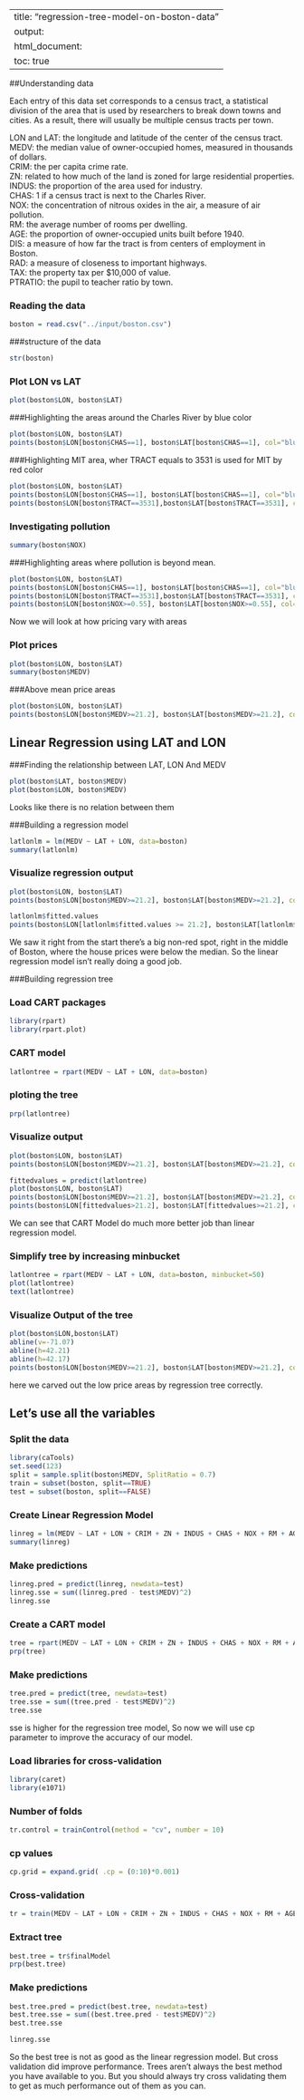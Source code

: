 
---
title: "regression-tree-model-on-boston-data"
output:
  html_document:
    toc: true
---

##Understanding data

Each entry of this data set corresponds to a census tract, a statistical division of the area that is used by researchers to break down towns and cities. As a result, there will usually be multiple census tracts per town.   

LON and LAT: the longitude and latitude of the center of the census tract.   
MEDV: the median value of owner-occupied homes, measured in thousands of dollars.   
CRIM: the per capita crime rate.   
ZN: related to how much of the land is zoned for large residential properties.   
INDUS: the proportion of the area used for industry.   
CHAS: 1 if a census tract is next to the Charles River.   
NOX: the concentration of nitrous oxides in the air, a measure of air pollution.   
RM: the average number of rooms per dwelling.   
AGE: the proportion of owner-occupied units built before 1940.   
DIS: a measure of how far the tract is from centers of employment in Boston.   
RAD: a measure of closeness to important highways.   
TAX: the property tax per $10,000 of value.   
PTRATIO: the pupil to teacher ratio by town.   


### Reading the data

```r
boston = read.csv("../input/boston.csv")
```

###structure of the data

```r
str(boston)
```

### Plot LON vs LAT

```r
plot(boston$LON, boston$LAT)
```

###Highlighting the areas around the Charles River by blue color

```r
plot(boston$LON, boston$LAT)
points(boston$LON[boston$CHAS==1], boston$LAT[boston$CHAS==1], col="blue", pch=19)
```

###Highlighting MIT area, wher TRACT equals to 3531 is used for MIT by red color

```r
plot(boston$LON, boston$LAT)
points(boston$LON[boston$CHAS==1], boston$LAT[boston$CHAS==1], col="blue", pch=19)
points(boston$LON[boston$TRACT==3531],boston$LAT[boston$TRACT==3531], col="red", pch=20)
```

### Investigating pollution

```r
summary(boston$NOX)
```

###Highlighting areas where pollution is beyond mean.

```r
plot(boston$LON, boston$LAT)
points(boston$LON[boston$CHAS==1], boston$LAT[boston$CHAS==1], col="blue", pch=19)
points(boston$LON[boston$TRACT==3531],boston$LAT[boston$TRACT==3531], col="red", pch=20)
points(boston$LON[boston$NOX>=0.55], boston$LAT[boston$NOX>=0.55], col="green", pch=20)
```

Now we will look at how pricing vary with areas

### Plot prices

```r
plot(boston$LON, boston$LAT)
summary(boston$MEDV)
```

###Above mean price areas

```r
plot(boston$LON, boston$LAT)
points(boston$LON[boston$MEDV>=21.2], boston$LAT[boston$MEDV>=21.2], col="red", pch=20)
```

## Linear Regression using LAT and LON

###Finding the relationship between LAT, LON And MEDV

```r
plot(boston$LAT, boston$MEDV)
plot(boston$LON, boston$MEDV)
```

Looks like there is no relation between them

###Building a regression model

```r
latlonlm = lm(MEDV ~ LAT + LON, data=boston)
summary(latlonlm)
```

### Visualize regression output

```r
plot(boston$LON, boston$LAT)
points(boston$LON[boston$MEDV>=21.2], boston$LAT[boston$MEDV>=21.2], col="red", pch=20)

latlonlm$fitted.values
points(boston$LON[latlonlm$fitted.values >= 21.2], boston$LAT[latlonlm$fitted.values >= 21.2], col="blue", pch="$")
```

We saw it right from the start there's a big non-red spot, right in the middle of Boston, where the house prices were below the median. So the linear regression model isn't really doing a good job.

###Building regression tree

### Load CART packages

```r
library(rpart)
library(rpart.plot)
```

### CART model

```r
latlontree = rpart(MEDV ~ LAT + LON, data=boston)
```

### ploting the tree

```r
prp(latlontree)
```

### Visualize output

```r
plot(boston$LON, boston$LAT)
points(boston$LON[boston$MEDV>=21.2], boston$LAT[boston$MEDV>=21.2], col="red", pch=20)
```


```r
fittedvalues = predict(latlontree)
plot(boston$LON, boston$LAT)
points(boston$LON[boston$MEDV>=21.2], boston$LAT[boston$MEDV>=21.2], col="red", pch=20)
points(boston$LON[fittedvalues>21.2], boston$LAT[fittedvalues>=21.2], col="blue", pch="$")
```

We can see that CART Model do much more better job than linear regression model.

### Simplify tree by increasing minbucket

```r
latlontree = rpart(MEDV ~ LAT + LON, data=boston, minbucket=50)
plot(latlontree)
text(latlontree)
```

### Visualize Output of the tree

```r
plot(boston$LON,boston$LAT)
abline(v=-71.07)
abline(h=42.21)
abline(h=42.17)
points(boston$LON[boston$MEDV>=21.2], boston$LAT[boston$MEDV>=21.2], col="red", pch=20)
```

here we carved out the low price areas by regression tree correctly.

## Let's use all the variables

### Split the data

```r
library(caTools)
set.seed(123)
split = sample.split(boston$MEDV, SplitRatio = 0.7)
train = subset(boston, split==TRUE)
test = subset(boston, split==FALSE)
```

### Create Linear Regression Model

```r
linreg = lm(MEDV ~ LAT + LON + CRIM + ZN + INDUS + CHAS + NOX + RM + AGE + DIS + RAD + TAX + PTRATIO, data=train)
summary(linreg)
```

### Make predictions

```r
linreg.pred = predict(linreg, newdata=test)
linreg.sse = sum((linreg.pred - test$MEDV)^2)
linreg.sse
```

### Create a CART model

```r
tree = rpart(MEDV ~ LAT + LON + CRIM + ZN + INDUS + CHAS + NOX + RM + AGE + DIS + RAD + TAX + PTRATIO, data=train)
prp(tree)
```

### Make predictions

```r
tree.pred = predict(tree, newdata=test)
tree.sse = sum((tree.pred - test$MEDV)^2)
tree.sse
```

sse is higher for the regression tree model, So now we will use cp parameter to improve the accuracy 
of our model.

### Load libraries for cross-validation

```r
library(caret)
library(e1071)
```

### Number of folds

```r
tr.control = trainControl(method = "cv", number = 10)
```

### cp values

```r
cp.grid = expand.grid( .cp = (0:10)*0.001)
```

### Cross-validation

```r
tr = train(MEDV ~ LAT + LON + CRIM + ZN + INDUS + CHAS + NOX + RM + AGE + DIS + RAD + TAX + PTRATIO, data = train, method = "rpart", trControl = tr.control, tuneGrid = cp.grid)
```

### Extract tree

```r
best.tree = tr$finalModel
prp(best.tree)
```

### Make predictions

```r
best.tree.pred = predict(best.tree, newdata=test)
best.tree.sse = sum((best.tree.pred - test$MEDV)^2)
best.tree.sse
```


```r
linreg.sse
```

So the best tree is not as good as the linear regression model. But cross validation did improve
performance. Trees aren't always the best method you have available to you. But you should always try cross validating them to get as much performance out of them as you can.
